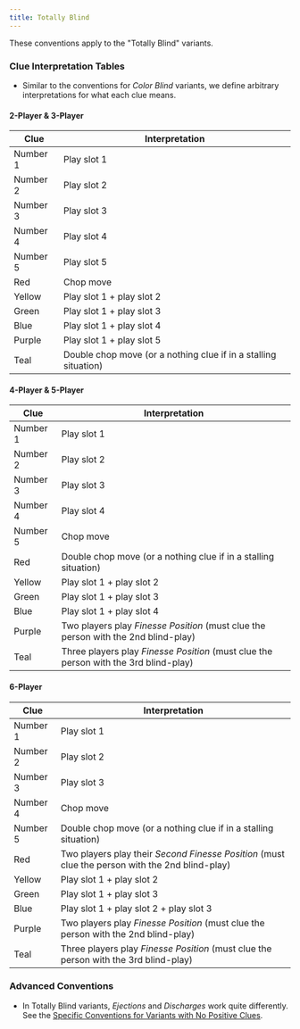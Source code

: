 ```yaml
---
title: Totally Blind
---
```


These conventions apply to the "Totally Blind" variants.

### Clue Interpretation Tables

- Similar to the conventions for _Color Blind_ variants, we define arbitrary interpretations for what each clue means.

#### 2-Player & 3-Player

| Clue     | Interpretation                                                  |
| -------- | --------------------------------------------------------------- |
| Number 1 | Play slot 1                                                     |
| Number 2 | Play slot 2                                                     |
| Number 3 | Play slot 3                                                     |
| Number 4 | Play slot 4                                                     |
| Number 5 | Play slot 5                                                     |
| Red      | Chop move                                                       |
| Yellow   | Play slot 1 + play slot 2                                       |
| Green    | Play slot 1 + play slot 3                                       |
| Blue     | Play slot 1 + play slot 4                                       |
| Purple   | Play slot 1 + play slot 5                                       |
| Teal     | Double chop move (or a nothing clue if in a stalling situation) |

#### 4-Player & 5-Player

| Clue     | Interpretation                                                                       |
| -------- | ------------------------------------------------------------------------------------ |
| Number 1 | Play slot 1                                                                          |
| Number 2 | Play slot 2                                                                          |
| Number 3 | Play slot 3                                                                          |
| Number 4 | Play slot 4                                                                          |
| Number 5 | Chop move                                                                            |
| Red      | Double chop move (or a nothing clue if in a stalling situation)                      |
| Yellow   | Play slot 1 + play slot 2                                                            |
| Green    | Play slot 1 + play slot 3                                                            |
| Blue     | Play slot 1 + play slot 4                                                            |
| Purple   | Two players play _Finesse Position_ (must clue the person with the 2nd blind-play)   |
| Teal     | Three players play _Finesse Position_ (must clue the person with the 3rd blind-play) |

#### 6-Player

| Clue     | Interpretation                                                                                  |
| -------- | ----------------------------------------------------------------------------------------------- |
| Number 1 | Play slot 1                                                                                     |
| Number 2 | Play slot 2                                                                                     |
| Number 3 | Play slot 3                                                                                     |
| Number 4 | Chop move                                                                                       |
| Number 5 | Double chop move (or a nothing clue if in a stalling situation)                                 |
| Red      | Two players play their _Second Finesse Position_ (must clue the person with the 2nd blind-play) |
| Yellow   | Play slot 1 + play slot 2                                                                       |
| Green    | Play slot 1 + play slot 3                                                                       |
| Blue     | Play slot 1 + play slot 2 + play slot 3                                                         |
| Purple   | Two players play _Finesse Position_ (must clue the person with the 2nd blind-play)              |
| Teal     | Three players play _Finesse Position_ (must clue the person with the 3rd blind-play)            |

### Advanced Conventions

- In Totally Blind variants, _Ejections_ and _Discharges_ work quite differently. See the [Specific Conventions for Variants with No Positive Clues](no-positive-clues.mdx).
